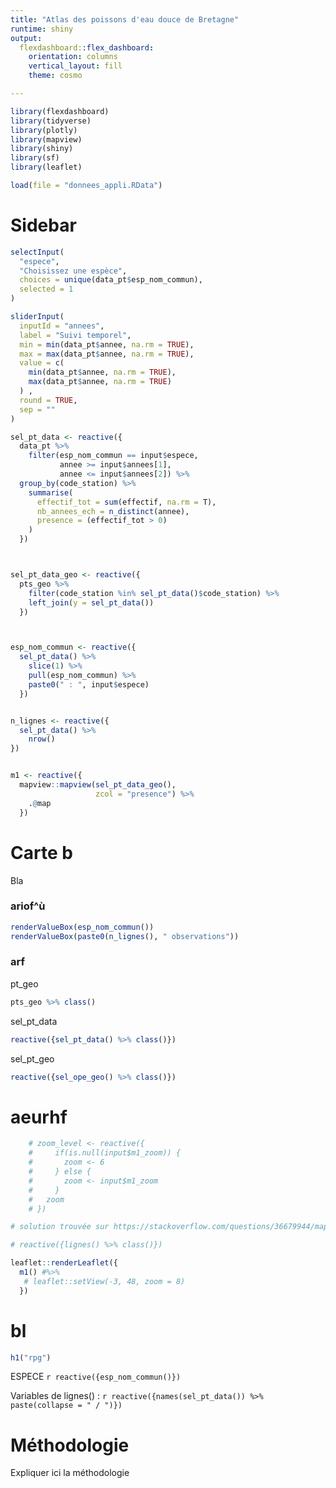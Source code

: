 ```yaml
---
title: "Atlas des poissons d'eau douce de Bretagne"
runtime: shiny
output: 
  flexdashboard::flex_dashboard:
    orientation: columns
    vertical_layout: fill
    theme: cosmo

---
```


```r
library(flexdashboard)
library(tidyverse)
library(plotly)
library(mapview)
library(shiny)
library(sf)
library(leaflet)
```


```r
load(file = "donnees_appli.RData")
```

Sidebar {.sidebar data-width=350}
=====================================

```r

selectInput(
  "espece",
  "Choisissez une espèce",
  choices = unique(data_pt$esp_nom_commun),
  selected = 1
)

sliderInput(
  inputId = "annees",
  label = "Suivi temporel",
  min = min(data_pt$annee, na.rm = TRUE),
  max = max(data_pt$annee, na.rm = TRUE),
  value = c(
    min(data_pt$annee, na.rm = TRUE),
    max(data_pt$annee, na.rm = TRUE)
  ) ,
  round = TRUE,
  sep = ""
)
```

```r
sel_pt_data <- reactive({
  data_pt %>%
    filter(esp_nom_commun == input$espece,
           annee >= input$annees[1],
           annee <= input$annees[2]) %>% 
  group_by(code_station) %>% 
    summarise(
      effectif_tot = sum(effectif, na.rm = T),
      nb_annees_ech = n_distinct(annee),
      presence = (effectif_tot > 0) 
    )
  })



sel_pt_data_geo <- reactive({
  pts_geo %>% 
    filter(code_station %in% sel_pt_data()$code_station) %>% 
    left_join(y = sel_pt_data()) 
  })



esp_nom_commun <- reactive({
  sel_pt_data() %>% 
    slice(1) %>% 
    pull(esp_nom_commun) %>% 
    paste0(" : ", input$espece)
  })


n_lignes <- reactive({
  sel_pt_data() %>%
    nrow()
})


m1 <- reactive({
  mapview::mapview(sel_pt_data_geo(),
                   zcol = "presence") %>%
    .@map
  })
```







# Carte b



Bla

### ariof^ù

```r
renderValueBox(esp_nom_commun())
renderValueBox(paste0(n_lignes(), " observations"))
```


### arf

pt_geo
```r
pts_geo %>% class()
```

sel_pt_data
```r
reactive({sel_pt_data() %>% class()})
```

sel_pt_geo
```r
reactive({sel_ope_geo() %>% class()})
```

# aeurhf

```r
    # zoom_level <- reactive({
    #     if(is.null(input$m1_zoom)) {
    #       zoom <- 6
    #     } else {
    #       zoom <- input$m1_zoom
    #     }
    #   zoom
    # })

# solution trouvée sur https://stackoverflow.com/questions/36679944/mapview-for-shiny

# reactive({lignes() %>% class()})

leaflet::renderLeaflet({
  m1() #%>%
   # leaflet::setView(-3, 48, zoom = 8)
  })

```

# bl

```r
h1("rpg")
```


ESPECE `r reactive({esp_nom_commun()})`

Variables de lignes() : `r reactive({names(sel_pt_data()) %>% paste(collapse = " / ")})`


# Méthodologie

Expliquer ici la méthodologie












